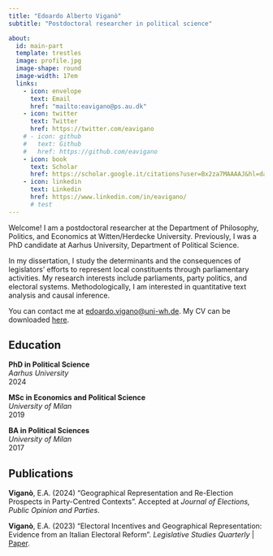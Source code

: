 ```yaml
---
title: "Edoardo Alberto Viganò"
subtitle: "Postdoctoral researcher in political science"

about:
  id: main-part
  template: trestles
  image: profile.jpg
  image-shape: round
  image-width: 17em
  links:
    - icon: envelope
      text: Email
      href: "mailto:eavigano@ps.au.dk"
    - icon: twitter
      text: Twitter
      href: https://twitter.com/eavigano
    # - icon: github
    #   text: Github
    #   href: https://github.com/eavigano
    - icon: book
      text: Scholar
      href: https://scholar.google.it/citations?user=Bx2za7MAAAAJ&hl=da&oi=ao
    - icon: linkedin
      text: Linkedin
      href: https://www.linkedin.com/in/eavigano/
      # test
---
```


<!-- Google tag (gtag.js) -->

```{=html}
<script async src="https://www.googletagmanager.com/gtag/js?id=G-V76XCX9MG0"></script>
```
```{=html}
<script>
  window.dataLayer = window.dataLayer || [];
  function gtag(){dataLayer.push(arguments);}
  gtag('js', new Date());

  gtag('config', 'G-V76XCX9MG0');
</script>
```
::: {#main-part}
Welcome! I am a postdoctoral researcher at the Department of Philosophy, Politics, and Economics at Witten/Herdecke University. Previously, I was a PhD candidate at Aarhus University, Department of Political Science.

In my dissertation, I study the determinants and the consequences of legislators' efforts to represent local constituents through parliamentary activities. My research interests include parliaments, party politics, and electoral systems. Methodologically, I am interested in quantitative text analysis and causal inference.

You can contact me at [edoardo.vigano\@uni-wh.de](mailto:edoardo.vigano@uni-wh.de). My CV can be downloaded [here](cv.pdf).

## Education

**PhD in Political Science** <br> *Aarhus University* <br> 2024

**MSc in Economics and Political Science** <br> *University of Milan* <br> 2019

**BA in Political Sciences** <br> *University of Milan* <br> 2017
:::

## Publications

**Viganò**, E.A. (2024) "Geographical Representation and Re-Election Prospects in Party-Centred Contexts". Accepted at *Journal of Elections, Public Opinion and Parties*.

**Viganò**, E.A. (2023) "Electoral Incentives and Geographical Representation: Evidence from an Italian Electoral Reform". *Legislative Studies Quarterly*  | [Paper](https://onlinelibrary.wiley.com/doi/full/10.1111/lsq.12418).
